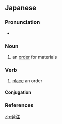 ==Japanese==
{{ja-kanjitab|はつ|ちゅう|k1=はっ|yomi=o}}

===Pronunciation===
* {{ja-pron|はっちゅう|y=o|acc=0|acc_ref=NHK}}

===Noun===
{{ja-noun|はっちゅう}}

# an [[order]] for materials

===Verb===
{{ja-verb-suru|はっちゅう}}

# [[place]] an order

====Conjugation====
{{ja-suru|はっちゅう}}

===References===
<references/>

[[zh:発注]]